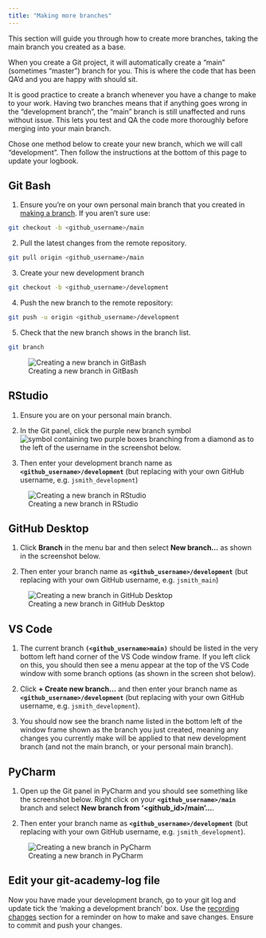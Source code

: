 ```yaml
---
title: "Making more branches"
---
```


This section will guide you through how to create more branches, taking the main branch you created as a base.

When you create a Git project, it will automatically create a "main" (sometimes "master") branch for you. This is where the code that has been QA'd and you are happy with should sit.

It is good practice to create a branch whenever you have a change to make to your work. Having two branches means that if anything goes wrong in the "development branch", the "main" branch is still unaffected and runs without issue. This lets you test and QA the code more thoroughly before merging into your main branch.

::: {.callout-note}
Chose one method below to create your new branch, which we will call "development". Then follow the instructions at the bottom of this page to update your logbook.
:::

::: panel-tabset
## Git Bash

1.  Ensure you're on your own personal main branch that you created in [making a branch](#making-a-branch). If you aren't sure use:

``` bash
git checkout -b <github_username>/main
```

2.  Pull the latest changes from the remote repository.

``` bash
git pull origin <github_username>/main
```

3.  Create your new development branch

``` bash
git checkout -b <github_username>/development
```

4.  Push the new branch to the remote repository:

``` bash
git push -u origin <github_username>/development
```

5.  Check that the new branch shows in the branch list.

``` bash
git branch
```

![Creating a new branch in GitBash](./images/dev_branch_GitBash.png)

## RStudio

1. Ensure you are on your personal main branch.

2. In the Git panel, click the purple new branch symbol ![symbol containing two purple boxes branching from a diamond](images/new-branch_rstudio-button.png) as to the left of the username in the screenshot below.

3. Then enter your development branch name as **`<github_username>/development`** (but replacing <github_id> with your own GitHub username, e.g. `jsmith_development`)

![Creating a new branch in RStudio](./images/dev_branch_RStudio.png)

## GitHub Desktop

1. Click **Branch** in the menu bar and then select **New branch...** as shown in the screenshot below.

2. Then enter your branch name as **`<github_username>/development`** (but replacing <github_id> with your own GitHub username, e.g. `jsmith_main`)

![Creating a new branch in GitHub Desktop](./images/dev_branch_GitHubDesktop.png)

## VS Code

1. The current branch **`(<github_username>main)`** should be listed in the very bottom left hand corner of the VS Code window frame. If you left click on this, you should then see a menu appear at the top of the VS Code window with some branch options (as shown in the screen shot below).

2. Click **+ Create new branch...** and then enter your branch name as **`<github_username>/development`** (but replacing <github_id> with your own GitHub username, e.g. `jsmith_development`).

3. You should now see the branch name listed in the bottom left of the window frame shown as the branch you just created, meaning any changes you currently make will be applied to that new development branch (and not the main branch, or your personal main branch).


## PyCharm

1. Open up the Git panel in PyCharm and you should see something like the screenshot below. Right click on your **`<github_username>/main`** branch and select **New branch from '\<github_id\>/main'...**.

2. Then enter your branch name as **`<github_username>/development`** (but replacing <github_id> with your own GitHub username, e.g. `jsmith_development`).

![Creating a new branch in PyCharm](./images/dev_branch_PyCharm.png)

:::

::: callout-tip
## Edit your git-academy-log file
Now you have made your development branch, go to your git log and update tick the 'making a development branch' box. Use the [recording changes](recording-changes) section for a reminder on how to make and save changes. Ensure to commit and push your changes.
:::
